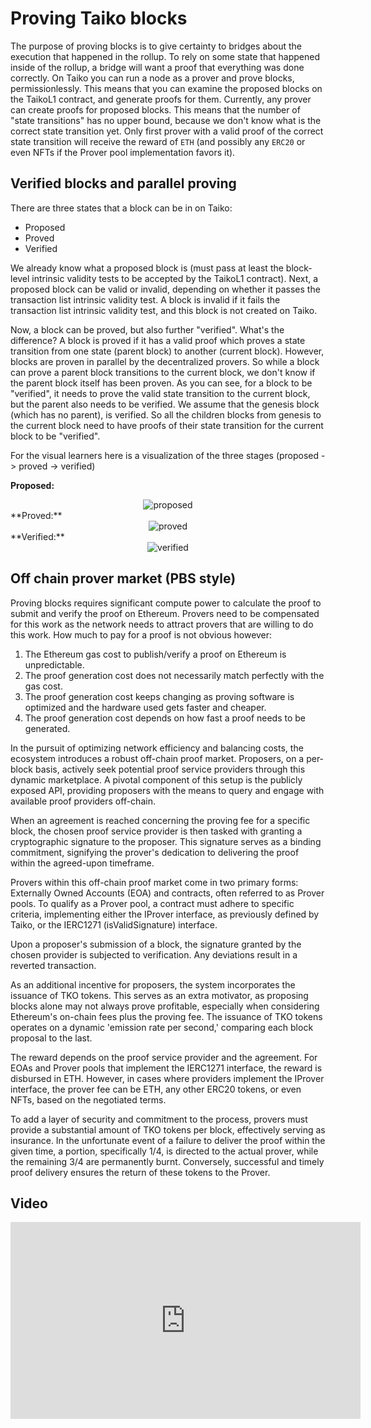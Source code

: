 
# Proving Taiko blocks

The purpose of proving blocks is to give certainty to bridges about the execution that happened in the rollup. To rely on some state that happened inside of the rollup, a bridge will want a proof that everything was done correctly. On Taiko you can run a node as a prover and prove blocks, permissionlessly. This means that you can examine the proposed blocks on the TaikoL1 contract, and generate proofs for them. Currently, any prover can create proofs for proposed blocks. This means that the number of "state transitions" has no upper bound, because we don't know what is the correct state transition yet. Only first prover with a valid proof of the correct state transition will receive the reward of `ETH` (and possibly any `ERC20` or even NFTs if the Prover pool implementation favors it).

## Verified blocks and parallel proving

There are three states that a block can be in on Taiko:

- Proposed
- Proved
- Verified

We already know what a proposed block is (must pass at least the block-level intrinsic validity tests to be accepted by the TaikoL1 contract). Next, a proposed block can be valid or invalid, depending on whether it passes the transaction list intrinsic validity test. A block is invalid if it fails the transaction list intrinsic validity test, and this block is not created on Taiko.

Now, a block can be proved, but also further "verified". What's the difference? A block is proved if it has a valid proof which proves a state transition from one state (parent block) to another (current block). However, blocks are proven in parallel by the decentralized provers. So while a block can prove a parent block transitions to the current block, we don't know if the parent block itself has been proven. As you can see, for a block to be "verified", it needs to prove the valid state transition to the current block, but the parent also needs to be verified. We assume that the genesis block (which has no parent), is verified. So all the children blocks from genesis to the current block need to have proofs of their state transition for the current block to be "verified".

For the visual learners here is a visualization of the three stages (proposed -> proved -> verified)

**Proposed:**

<center>
  <Image
    src="/images/diagrams/concepts/proving-taiko-blocks/proposed.png"
    alt="proposed"
    width={400}
    height={400}
  />
</center>
**Proved:**
<center>
  <Image
    src="/images/diagrams/concepts/proving-taiko-blocks/proved.png"
    alt="proved"
    width={400}
    height={400}
  />
</center>
**Verified:**
<center>
  <Image
    src="/images/diagrams/concepts/proving-taiko-blocks/verified.png"
    alt="verified"
    width={400}
    height={400}
  />
</center>

## Off chain prover market (PBS style)

Proving blocks requires significant compute power to calculate the proof
to submit and verify the proof on Ethereum. Provers need
to be compensated for this work as the network needs to
attract provers that are willing to do this work. How much
to pay for a proof is not obvious however:

1. The Ethereum gas cost to publish/verify a proof
   on Ethereum is unpredictable.
2. The proof generation cost does not necessarily
   match perfectly with the gas cost.
3. The proof generation cost keeps changing as proving software is optimized and the hardware used
   gets faster and cheaper.
4. The proof generation cost depends on how fast a
   proof needs to be generated.

In the pursuit of optimizing network efficiency and balancing costs, the ecosystem introduces a robust off-chain proof market. Proposers, on a per-block basis, actively seek potential proof service providers through this dynamic marketplace. A pivotal component of this setup is the publicly exposed API, providing proposers with the means to query and engage with available proof providers off-chain.

When an agreement is reached concerning the proving fee for a specific block, the chosen proof service provider is then tasked with granting a cryptographic signature to the proposer. This signature serves as a binding commitment, signifying the prover's dedication to delivering the proof within the agreed-upon timeframe.

Provers within this off-chain proof market come in two primary forms: Externally Owned Accounts (EOA) and contracts, often referred to as Prover pools. To qualify as a Prover pool, a contract must adhere to specific criteria, implementing either the IProver interface, as previously defined by Taiko, or the IERC1271 (isValidSignature) interface.

Upon a proposer's submission of a block, the signature granted by the chosen provider is subjected to verification. Any deviations result in a reverted transaction.

As an additional incentive for proposers, the system incorporates the issuance of TKO tokens. This serves as an extra motivator, as proposing blocks alone may not always prove profitable, especially when considering Ethereum's on-chain fees plus the proving fee. The issuance of TKO tokens operates on a dynamic 'emission rate per second,' comparing each block proposal to the last.

The reward depends on the proof service provider and the agreement. For EOAs and Prover pools that implement the IERC1271 interface, the reward is disbursed in ETH. However, in cases where providers implement the IProver interface, the prover fee can be ETH, any other ERC20 tokens, or even NFTs, based on the negotiated terms.

To add a layer of security and commitment to the process, provers must provide a substantial amount of TKO tokens per block, effectively serving as insurance. In the unfortunate event of a failure to deliver the proof within the given time, a portion, specifically 1/4, is directed to the actual prover, while the remaining 3/4 are permanently burnt. Conversely, successful and timely proof delivery ensures the return of these tokens to the Prover.

## Video

<iframe
  width="560"
  height="315"
  src="https://www.youtube.com/embed/9LT6B1pgkI8?si=KFQxakvFTNdXwwvJ"
  title="YouTube video player"
  frameborder="0"
  allow="accelerometer; autoplay; clipboard-write; encrypted-media; gyroscope; picture-in-picture; web-share"
  allowFullScreen
></iframe>
